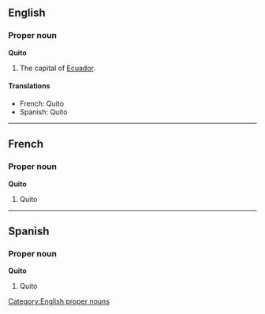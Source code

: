 ==English==
===Proper noun===
'''Quito'''

#The capital of [[Ecuador]].

====Translations====
*French: Quito
*Spanish: Quito

----
==French==
===Proper noun===
'''Quito'''

#Quito

----
==Spanish==
===Proper noun===
'''Quito'''

#Quito

[[Category:English proper nouns]]